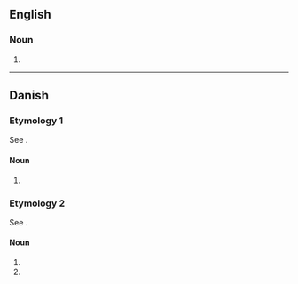 {{also|ranchers'}}

==English==

===Noun===
{{head|en|noun plural form}}

# {{plural of|rancher|lang=en}}

----

==Danish==

===Etymology 1===
See {{m|da|ranch}}.

====Noun====
{{head|da|noun form}}

# {{inflection of|da|ranch||indef|gen|p}}

===Etymology 2===
See {{m|da|rancher}}.

====Noun====
{{head|da|noun form}}

# {{indefinite plural of|rancher|lang=da}}
# {{inflection of|da|rancher||indef|gen|s}}